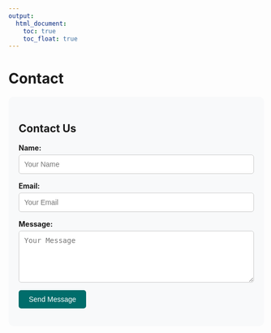 ```yaml
---
output:
  html_document:
    toc: true
    toc_float: true
---
```


# Contact

<section id="contact">
  <h2>Contact Us</h2>
  
  <form name="contact-form" method="POST" data-netlify="true" action="/thank-you">
    <p>
      <label for="name">Name:</label>
      <input type="text" id="name" name="name" required placeholder="Your Name">
    </p>
    
    <p>
      <label for="email">Email:</label>
      <input type="email" id="email" name="email" required placeholder="Your Email">
    </p>
    
    <p>
      <label for="message">Message:</label>
      <textarea id="message" name="message" required placeholder="Your Message" rows="5"></textarea>
    </p>
    
    <p>
      <button type="submit">Send Message</button>
    </p>
  </form>
</section>

<style>
  section#contact {
    max-width: 600px;
    margin: 0 auto;
    padding: 20px;
    background-color: #f8f9fa;
    border-radius: 10px;
  }

  form p {
    margin-bottom: 15px;
  }

  label {
    display: block;
    font-weight: bold;
    margin-bottom: 5px;
  }

  input[type="text"], input[type="email"], textarea {
    width: 100%;
    padding: 10px;
    border: 1px solid #ccc;
    border-radius: 5px;
    font-size: 1em;
  }

  button[type="submit"] {
    padding: 10px 20px;
    background-color: #006D6B;
    color: white;
    border: none;
    border-radius: 5px;
    cursor: pointer;
    font-size: 1em;
  }

  button[type="submit"]:hover {
    background-color: #005a5a;
  }
</style>
